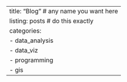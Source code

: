 ---
title: "Blog"  # any name you want here
listing: posts # do this exactly
categories:
  - data_analysis
  - data_viz
  - programming
  - gis
---